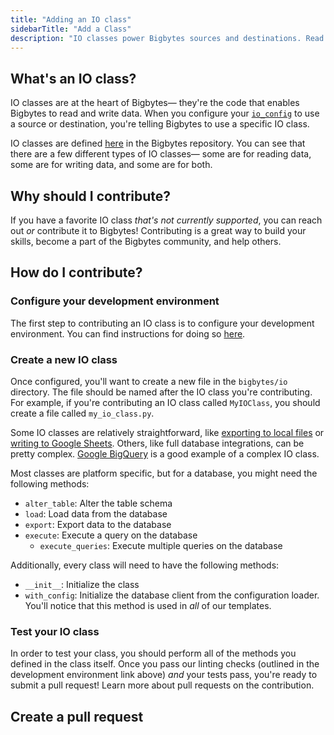 ```yaml
---
title: "Adding an IO class"
sidebarTitle: "Add a Class"
description: "IO classes power Bigbytes sources and destinations. Read on to learn how you can contribute an IO class to Bigbytes."
---
```


## What's an IO class?

IO classes are at the heart of Bigbytes— they're the code that enables Bigbytes to read and write data. When you configure your [`io_config`](https://docs.bigbytes.ai/development/io_config) to use a source or destination, you're telling Bigbytes to use a specific IO class.

IO classes are defined [here](https://github.com/digitranslab/bigbytes/tree/master/bigbytes/io) in the Bigbytes repository. You can see that there are a few different types of IO classes— some are for reading data, some are for writing data, and some are for both.

## Why should I contribute?

If you have a favorite IO class _that's not currently supported_, you can reach out _or_ contribute it to Bigbytes! Contributing is a great way to build your skills, become a part of the Bigbytes community, and help others.

## How do I contribute?

### Configure your development environment

The first step to contributing an IO class is to configure your development environment. You can find instructions for doing so [here](https://docs.bigbytes.ai/contributing/development-environment).

### Create a new IO class

Once configured, you'll want to create a new file in the `bigbytes/io` directory. The file should be named after the IO class you're contributing. For example, if you're contributing an IO class called `MyIOClass`, you should create a file called `my_io_class.py`.

Some IO classes are relatively straightforward, like [exporting to local files](https://github.com/digitranslab/bigbytes/blob/master/bigbytes/io/file.py) or [writing to Google Sheets](https://github.com/digitranslab/bigbytes/blob/master/bigbytes/io/google_sheets.py). Others, like full database integrations, can be pretty complex. [Google BigQuery](https://github.com/digitranslab/bigbytes/blob/master/bigbytes/io/bigquery.py) is a good example of a complex IO class.

Most classes are platform specific, but for a database, you might need the following methods:

- `alter_table`: Alter the table schema
- `load`: Load data from the database
- `export`: Export data to the database
- `execute`: Execute a query on the database
  - `execute_queries`: Execute multiple queries on the database

Additionally, every class will need to have the following methods:

- `__init__`: Initialize the class
- `with_config`: Initialize the database client from the configuration loader. You'll notice that this method is used in _all_ of our templates. 

### Test your IO class

In order to test your class, you should perform all of the methods you defined in the class itself. Once you pass our linting checks (outlined in the development environment link above) _and_ your tests pass, you're ready to submit a pull request! Learn more about pull requests on the contribution.

## Create a pull request

<Snippet file="contribution-process.mdx"/>




